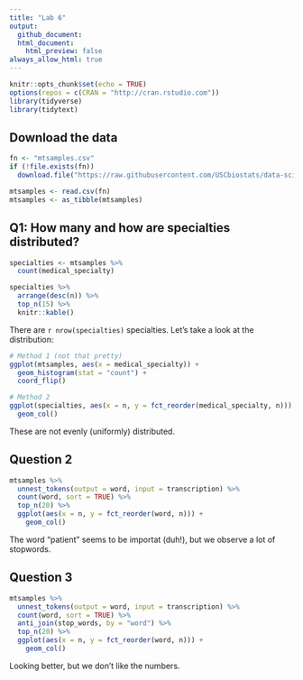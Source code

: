 ```yaml
---
title: "Lab 6"
output:
  github_document:
  html_document:
    html_preview: false
always_allow_html: true
---
```


```r
knitr::opts_chunk$set(echo = TRUE)
options(repos = c(CRAN = "http://cran.rstudio.com"))
library(tidyverse)
library(tidytext)
```

## Download the data

```r
fn <- "mtsamples.csv"
if (!file.exists(fn))
  download.file("https://raw.githubusercontent.com/USCbiostats/data-science-data/master/00_mtsamples/mtsamples.csv", destfile = fn)

mtsamples <- read.csv(fn)
mtsamples <- as_tibble(mtsamples)
```

## Q1: How many and how are specialties distributed?

```r
specialties <- mtsamples %>%
  count(medical_specialty)

specialties %>%
  arrange(desc(n)) %>%
  top_n(15) %>%
  knitr::kable()
```

There are `r nrow(specialties)` specialties. Let's take a look at the distribution:

```r
# Method 1 (not that pretty)
ggplot(mtsamples, aes(x = medical_specialty)) +
  geom_histogram(stat = "count") +
  coord_flip()
```

```r
# Method 2
ggplot(specialties, aes(x = n, y = fct_reorder(medical_specialty, n))) +
  geom_col()
```


These are not evenly (uniformly) distributed.

## Question 2

```r
mtsamples %>%
  unnest_tokens(output = word, input = transcription) %>%
  count(word, sort = TRUE) %>%
  top_n(20) %>%
  ggplot(aes(x = n, y = fct_reorder(word, n))) +
    geom_col()
```

The word "patient" seems to be importat (duh!), but we observe a lot of stopwords.

## Question 3

```r
mtsamples %>%
  unnest_tokens(output = word, input = transcription) %>%
  count(word, sort = TRUE) %>%
  anti_join(stop_words, by = "word") %>%
  top_n(20) %>%
  ggplot(aes(x = n, y = fct_reorder(word, n))) +
    geom_col()
```

Looking better, but we don't like the numbers.
